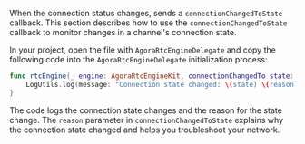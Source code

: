<PlatformWrapper platform="ios">

When the connection status changes, <Vpd k="SDK" /> sends a `connectionChangedToState` callback. This section describes how to use the `connectionChangedToState` callback to monitor changes in a channel's connection state.

In your project, open the file with `AgoraRtcEngineDelegate` and copy the following code into the `AgoraRtcEngineDelegate` initialization process:

``` swift
func rtcEngine(_ engine: AgoraRtcEngineKit, connectionChangedTo state: AgoraConnectionState, reason: AgoraConnectionChangedReason) {
    LogUtils.log(message: "Connection state changed: \(state) \(reason)", level: .info)
}
```

The code logs the connection state changes and the reason for the state change.
The `reason` parameter in `connectionChangedToState` explains why the connection state changed and helps you troubleshoot your network.

</PlatformWrapper>